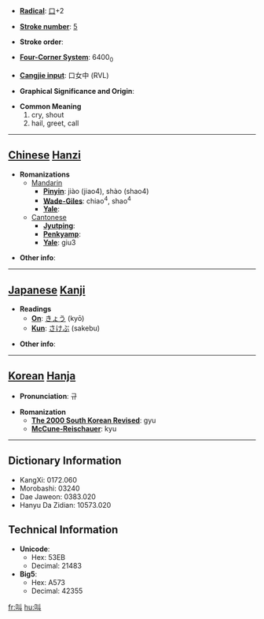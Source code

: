 * '''[[Wiktionary:Chinese radical index| Radical]]''': [[Wiktionary:Chinese radical index 口|口]]+2

* '''[[Wiktionary:Chinese total strokes index|Stroke number]]''': [[Wiktionary:Chinese total strokes index 5|5]]

* '''Stroke order''': 

* '''[[Wiktionary:Chinese four corner index|Four-Corner System]]''': 6400<sub>0</sub>

* '''[[Wiktionary:Chinese Cangjie index|Cangjie input]]''': 口女中 (RVL)

* '''Graphical Significance and Origin''': 

* '''Common Meaning'''
*#cry, shout
*# hail, greet, call


----

== [[Chinese]] [[Hanzi]] ==

* '''Romanizations'''
** [[Mandarin]]
*** '''[[Pinyin]]''': jiào (jiao4), shào (shao4)
*** '''[[Wade-Giles]]''': chiao<sup>4</sup>, shao<sup>4</sup>
*** '''[[Yale]]''': 
**[[Cantonese]]
***'''[[Jyutping]]''':
***'''[[Penkyamp]]''': 
***'''[[Yale]]''': giu3

* '''Other info''': 

----

== [[Japanese]] [[Kanji]] ==

* '''Readings'''
** '''[[On]]''': [[きょう]] (kyō)
** '''[[Kun]]''': [[さけぶ]] (sakebu)

* '''Other info''':  

----

== [[Korean]] [[Hanja]] ==

* '''Pronunciation''': 규

* '''Romanization'''
** '''[[The 2000 South Korean Revised Romanization|The 2000 South Korean Revised]]''': gyu
** '''[[McCune-Reischauer]]''': kyu

----

== Dictionary Information ==

* KangXi: 0172.060
* Morobashi: 03240
* Dae Jaweon: 0383.020
* Hanyu Da Zidian: 10573.020

== Technical Information ==

* '''Unicode''':
** Hex: 53EB
** Decimal: 21483
* '''Big5''':
** Hex: A573
** Decimal: 42355

[[fr:叫]]
[[hu:叫]]